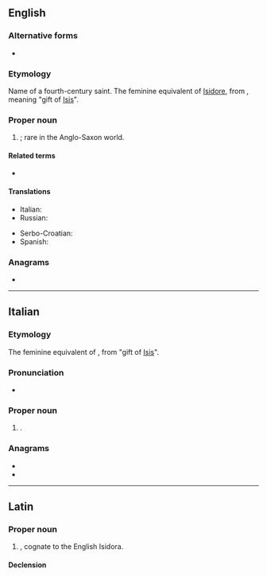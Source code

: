 ==English==

===Alternative forms===
* {{l|en|Isadora}}

===Etymology===
Name of a fourth-century saint. The feminine equivalent of [[Isidore]], from {{etyl|grc|en}}, meaning "gift of [[Isis]]".

===Proper noun===
{{en-proper noun}}

# {{given name|en|female|from=Ancient Greek}}; rare in the Anglo-Saxon world.

====Related terms====
* {{l|en|Isidore}}

====Translations====
{{trans-top|female given name}}
* Italian: {{t+|it|Isidora}}
* Russian: {{t+|ru|Исидора}}
{{trans-mid}}
* Serbo-Croatian: {{t|sh|Исидора|sc=Cyrl}}
* Spanish: {{t+|es|Isidora}}
{{trans-bottom}}

<!--
Pronounced: ee-zee-DO-rah (Italian), ee-see-DHO-rah (Spanish) [key]
-->

===Anagrams===
* {{anagrams|en|a=adiiors|Siordia}}

----

==Italian==

===Etymology===
The feminine equivalent of {{m|it|Isidoro}}, from {{etyl|grc|it}} "gift of [[Isis]]".

===Pronunciation===
* {{hyphenation|it|I|si|do|ra}}

===Proper noun===
{{it-proper noun|f}}

# {{given name|it|female}}.

===Anagrams===
* {{l|it|odiarsi}}
* {{l|it|radiosi}}

----

==Latin==

===Proper noun===
{{la-proper noun|Isidora<1.both>}}

# {{given name|la|female}}, cognate to the English Isidora.

====Declension====
{{la-ndecl|Isidora<1.both>}}